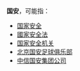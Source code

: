 '''国安'''，可能指：

*[[国家安全|国家安全]]
*[[國家安全法|國家安全法]]
*[[国家安全机关|国家安全机关]]
*[[北京国安足球俱乐部|北京国安足球俱乐部]]
*[[中信国安集团公司|中信国安集团公司]]

{{disambig|Cat=二字消歧义}}